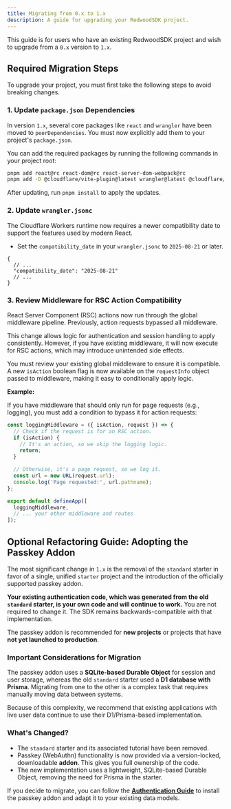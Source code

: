 ```yaml
---
title: Migrating from 0.x to 1.x
description: A guide for upgrading your RedwoodSDK project.
---
```


This guide is for users who have an existing RedwoodSDK project and wish to upgrade from a `0.x` version to `1.x`.

## Required Migration Steps

To upgrade your project, you must first take the following steps to avoid breaking changes.

### 1. Update `package.json` Dependencies

In version `1.x`, several core packages like `react` and `wrangler` have been moved to `peerDependencies`. You must now explicitly add them to your project's `package.json`.

You can add the required packages by running the following commands in your project root:

```sh
pnpm add react@rc react-dom@rc react-server-dom-webpack@rc
pnpm add -D @cloudflare/vite-plugin@latest wrangler@latest @cloudflare/workers-types@latest
```

After updating, run `pnpm install` to apply the updates.

### 2. Update `wrangler.jsonc`

The Cloudflare Workers runtime now requires a newer compatibility date to support the features used by modern React.

-   Set the `compatibility_date` in your `wrangler.jsonc` to `2025-08-21` or later.

```jsonc title="wrangler.jsonc"
{
  // ...
  "compatibility_date": "2025-08-21"
  // ...
}
```

### 3. Review Middleware for RSC Action Compatibility

React Server Component (RSC) actions now run through the global middleware pipeline. Previously, action requests bypassed all middleware.

This change allows logic for authentication and session handling to apply consistently. However, if you have existing middleware, it will now execute for RSC actions, which may introduce unintended side effects.

You must review your existing global middleware to ensure it is compatible. A new `isAction` boolean flag is now available on the `requestInfo` object passed to middleware, making it easy to conditionally apply logic.

**Example:**

If you have middleware that should only run for page requests (e.g., logging), you must add a condition to bypass it for action requests:

```typescript title="src/worker.tsx"
const loggingMiddleware = ({ isAction, request }) => {
  // Check if the request is for an RSC action.
  if (isAction) {
    // It's an action, so we skip the logging logic.
    return;
  }

  // Otherwise, it's a page request, so we log it.
  const url = new URL(request.url);
  console.log('Page requested:', url.pathname);
};

export default defineApp([
  loggingMiddleware,
  // ... your other middleware and routes
]);
```

## Optional Refactoring Guide: Adopting the Passkey Addon

The most significant change in `1.x` is the removal of the `standard` starter in favor of a single, unified `starter` project and the introduction of the officially supported passkey addon.

**Your existing authentication code, which was generated from the old `standard` starter, is your own code and will continue to work.** You are not required to change it. The SDK remains backwards-compatible with that implementation.

The passkey addon is recommended for **new projects** or projects that have **not yet launched to production**.

### Important Considerations for Migration

The passkey addon uses a **SQLite-based Durable Object** for session and user storage, whereas the old `standard` starter used a **D1 database with Prisma**. Migrating from one to the other is a complex task that requires manually moving data between systems.

Because of this complexity, we recommend that existing applications with live user data continue to use their D1/Prisma-based implementation.

### What's Changed?

-   The `standard` starter and its associated tutorial have been removed.
-   Passkey (WebAuthn) functionality is now provided via a version-locked, downloadable **addon**. This gives you full ownership of the code.
-   The new implementation uses a lightweight, SQLite-based Durable Object, removing the need for Prisma in the starter.

If you decide to migrate, you can follow the [**Authentication Guide**](../authentication) to install the passkey addon and adapt it to your existing data models.
